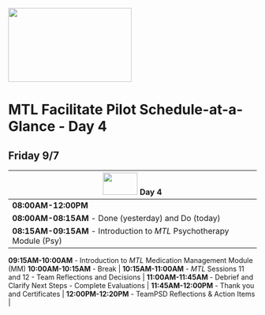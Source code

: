 
<img src = "https://github.com/lzim/teampsd/blob/teampsd_style/mtl_logo/mtl_facilitate_sq_sm.png"
     height = "150" width = "250">  
     
# MTL Facilitate Pilot Schedule-at-a-Glance - Day 4

## Friday 9/7  
<img src = "https://github.com/lzim/teampsd/blob/teampsd_style/mtl_logo/mtl_facilitate_sq_sm.png" height = "45" width = "70" style ="display: inline-block"/> Day 4 |
------------ |
**08:00AM-12:00PM**  |
**08:00AM-08:15AM** - Done (yesterday) and Do (today)  |
**08:15AM-09:15AM** - Introduction to *MTL* Psychotherapy Module (Psy)  |
**09:15AM-10:00AM** - Introduction to *MTL* Medication Management Module (MM)
**10:00AM-10:15AM** - Break  |
**10:15AM-11:00AM** - *MTL* Sessions 11 and 12 - Team Reflections and Decisions  |
**11:00AM-11:45AM** - Debrief and Clarify Next Steps - Complete Evaluations  |
**11:45AM-12:00PM** - Thank you and Certificates  |
**12:00PM-12:20PM** - TeamPSD Reflections & Action Items  |
